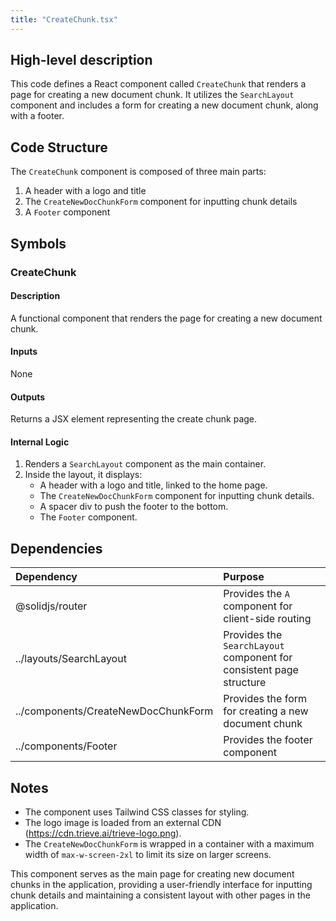 ```yaml
---
title: "CreateChunk.tsx"
---
```


## High-level description
This code defines a React component called `CreateChunk` that renders a page for creating a new document chunk. It utilizes the `SearchLayout` component and includes a form for creating a new document chunk, along with a footer.

## Code Structure
The `CreateChunk` component is composed of three main parts:
1. A header with a logo and title
2. The `CreateNewDocChunkForm` component for inputting chunk details
3. A `Footer` component

## Symbols

### CreateChunk
#### Description
A functional component that renders the page for creating a new document chunk.

#### Inputs
None

#### Outputs
Returns a JSX element representing the create chunk page.

#### Internal Logic
1. Renders a `SearchLayout` component as the main container.
2. Inside the layout, it displays:
   - A header with a logo and title, linked to the home page.
   - The `CreateNewDocChunkForm` component for inputting chunk details.
   - A spacer div to push the footer to the bottom.
   - The `Footer` component.

## Dependencies
| Dependency | Purpose |
|:-----------|:--------|
| @solidjs/router | Provides the `A` component for client-side routing |
| ../layouts/SearchLayout | Provides the `SearchLayout` component for consistent page structure |
| ../components/CreateNewDocChunkForm | Provides the form for creating a new document chunk |
| ../components/Footer | Provides the footer component |

## Notes
- The component uses Tailwind CSS classes for styling.
- The logo image is loaded from an external CDN (https://cdn.trieve.ai/trieve-logo.png).
- The `CreateNewDocChunkForm` is wrapped in a container with a maximum width of `max-w-screen-2xl` to limit its size on larger screens.

This component serves as the main page for creating new document chunks in the application, providing a user-friendly interface for inputting chunk details and maintaining a consistent layout with other pages in the application.